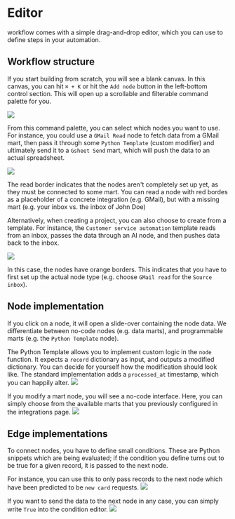 # Editor

workflow comes with a simple drag-and-drop editor, which you can use to define steps in your automation.

## Workflow structure

If you start building from scratch, you will see a blank canvas. In this canvas, you can hit `⌘ + K` or hit the `Add node` button in the left-bottom control section. This will open up a scrollable and filterable command palette for you.

![](https://kern-assets.s3.amazonaws.com/website/screenshots/workflow-editor-skeleton.png)

From this command palette, you can select which nodes you want to use. For instance, you could use a `GMail Read` node to fetch data from a GMail mart, then pass it through some `Python Template` (custom modifier) and ultimately send it to a `Gsheet Send` mart, which will push the data to an actual spreadsheet.

![](https://kern-assets.s3.amazonaws.com/website/screenshots/workflow-editor-flow.png)

The read border indicates that the nodes aren't completely set up yet, as they must be connected to some mart. You can read a node with red bordes as a placeholder of a concrete integration (e.g. GMail), but with a missing mart (e.g. your inbox vs. the inbox of John Doe)

Alternatively, when creating a project, you can also choose to create from a template. For instance, the `Customer service automation` template reads from an inbox, passes the data through an AI node, and then pushes data back to the inbox.

![](https://kern-assets.s3.amazonaws.com/website/screenshots/workflow-template.png)

In this case, the nodes have orange borders. This indicates that you have to first set up the actual node type (e.g. choose `GMail read` for the `Source inbox`).

## Node implementation

If you click on a node, it will open a slide-over containing the node data. We differentiate between no-code nodes (e.g. data marts), and programmable marts (e.g. the `Python Template` node).

The Python Template allows you to implement custom logic in the `node` function. It expects a `record` dictionary as input, and outputs a modified dictionary. You can decide for yourself how the modification should look like. The standard implementation adds a `processed_at` timestamp, which you can happily alter.
![](https://kern-assets.s3.amazonaws.com/website/screenshots/workflow-node-config.png)

If you modify a mart node, you will see a no-code interface. Here, you can simply choose from the available marts that you previously configured in the integrations page.
![](https://kern-assets.s3.amazonaws.com/website/screenshots/workflow-nocode-config.png)

## Edge implementations

To connect nodes, you have to define small conditions. These are Python snippets which are being evaluated; if the condition you define turns out to be true for a given record, it is passed to the next node.

For instance, you can use this to only pass records to the next node which have been predicted to be `new card` requests.
![](https://kern-assets.s3.amazonaws.com/website/screenshots/workflow-condition-eval.png)

If you want to send the data to the next node in any case, you can simply write `True` into the condition editor.
![](https://kern-assets.s3.amazonaws.com/website/screenshots/workflow-condition-true.png)

